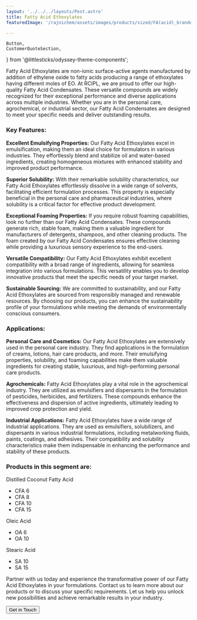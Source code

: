```yaml
---
layout: '../../../layouts/Post.astro'
title: Fatty Acid Ethoxylates
featuredImage: '/rajnichem/assets/images/products/sized/FA(acid)_branded.jpg'

---
```

	Button,
	CustomerQuoteSection,
} from '@littlesticks/odyssey-theme-components';

Fatty Acid Ethoxylates are non-ionic surface-active agents manufactured by addition of ethylene oxide to fatty acids producing a range of ethoxylates having different moles of EO.
At RCIPL, we are proud to offer our high-quality Fatty Acid Condensates. These versatile compounds are widely recognized for their exceptional performance and diverse applications across multiple industries. Whether you are in the personal care, agrochemical, or industrial sector, our Fatty Acid Condensates are designed to meet your specific needs and deliver outstanding results.


### Key Features:

**Excellent Emulsifying Properties:** Our Fatty Acid Ethoxylates excel in emulsification, making them an ideal choice for formulators in various industries. They effortlessly blend and stabilize oil and water-based ingredients, creating homogeneous mixtures with enhanced stability and improved product performance.

**Superior Solubility:** With their remarkable solubility characteristics, our Fatty Acid Ethoxylates effortlessly dissolve in a wide range of solvents, facilitating efficient formulation processes. This property is especially beneficial in the personal care and pharmaceutical industries, where solubility is a critical factor for effective product development.

**Exceptional Foaming Properties:** If you require robust foaming capabilities, look no further than our Fatty Acid Condensates. These compounds generate rich, stable foam, making them a valuable ingredient for manufacturers of detergents, shampoos, and other cleaning products. The foam created by our Fatty Acid Condensates ensures effective cleaning while providing a luxurious sensory experience to the end-users.

**Versatile Compatibility:** Our Fatty Acid Ethoxylates exhibit excellent compatibility with a broad range of ingredients, allowing for seamless integration into various formulations. This versatility enables you to develop innovative products that meet the specific needs of your target market.

**Sustainable Sourcing:** We are committed to sustainability, and our Fatty Acid Ethoxylates are sourced from responsibly managed and renewable resources. By choosing our products, you can enhance the sustainability profile of your formulations while meeting the demands of environmentally conscious consumers.

### Applications:

**Personal Care and Cosmetics:** Our Fatty Acid Ethoxylates are extensively used in the personal care industry. They find applications in the formulation of creams, lotions, hair care products, and more. Their emulsifying properties, solubility, and foaming capabilities make them valuable ingredients for creating stable, luxurious, and high-performing personal care products.

**Agrochemicals:** Fatty Acid Ethoxylates play a vital role in the agrochemical industry. They are utilized as emulsifiers and dispersants in the formulation of pesticides, herbicides, and fertilizers. These compounds enhance the effectiveness and dispersion of active ingredients, ultimately leading to improved crop protection and yield.

**Industrial Applications:** Fatty Acid Ethoxylates have a wide range of industrial applications. They are used as emulsifiers, solubilizers, and dispersants in various industrial formulations, including metalworking fluids, paints, coatings, and adhesives. Their compatibility and solubility characteristics make them indispensable in enhancing the performance and stability of these products. 

### Products in this segment are:

Distilled Coconut Fatty Acid
- CFA 6
- CFA 8
- CFA 10
- CFA 15

Oleic Acid
- OA 6
- OA 10

Stearic Acid
- SA 10
- SA 15

Partner with us today and experience the transformative power of our Fatty Acid Ethoxylates in your formulations. Contact us to learn more about our products or to discuss your specific requirements. Let us help you unlock new possibilities and achieve remarkable results in your industry.

<Button href="/rajnichem/company/contact" customIcon>
    <span id="CTA-button-text">Get in Touch</span>
        <Fragment slot="icon">
			<Icon id="CTA-button-icon" name="ic:round-keyboard-arrow-right" />
		</Fragment>
</Button>
